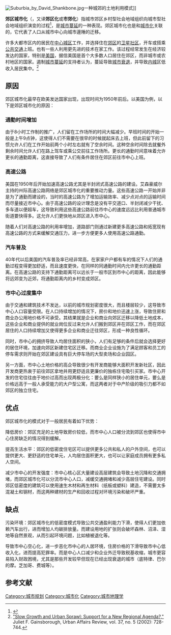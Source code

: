 {{noteTA
|G1=Urban
|1=zh-cn:郊区;zh-tw:郊區;zh-hk:近郊;zh-hant:郊區
}}
[[Image:Suburbia_by_David_Shankbone.jpg|thumb]]一种城郊的土地利用模式]]

'''郊区城市化'''（{{lang-en|suburbanization}}，又译'''郊区化'''或'''市郊化'''）指城市郊区乡村型社会地域组织向城市型社会地域组织演变的过程<ref>{{cite web|author=张水清；杜德斌|title=上海郊区城市化模式探讨|url=http://kns.cnki.net/KCMS/detail/detail.aspx?filename=dyyy200104005&dbname=CJFD&dbcode=CJFQ|publisher=《地域研究与开发》|accessdate=2015-03-27|year=2011|archive-date=2018-08-16|archive-url=https://web.archive.org/web/20180816194629/http://kns.cnki.net/KCMS/detail/detail.aspx?filename=dyyy200104005&dbname=CJFD&dbcode=CJFQ|dead-url=no}}</ref>，是[[城市蔓延|城市蔓延]]的一种表现。郊区城市化也是和[[城市化|城市化]]关联的，它代表了人口从城市中心向城市邊陲的迁移。

许多大都市区内的居民在[[中心城区|中心城区]]工作，并选择住在[[郊区|郊区]]的[[卫星城|卫星社区]]，开车或搭乘[[公共交通|公共交通]]上班。也有一些人利用更先进的技术在家工作。该过程经常发生在经济较发达的国家，特别是[[美国|美国]]，据信美国是首个大多数人口居住在郊区，而非城市或农村地区的国家。遏制[[城市蔓延|城市蔓延]]的支持者认为，蔓延导致[[城市衰退|城市衰退]]，并导致[[内城|内城]]区低收入居民集中。<ref>[http://www.urbanfutures.org/abstract.cfm?id=56 "Slow Growth and Urban Sprawl: Support for a New Regional Agenda?,"] {{Wayback|url=http://www.urbanfutures.org/abstract.cfm?id=56# |date=20080402012944 }} Juliet F. Gainsborough, Urban Affairs Review, vol. 37, no. 5 (2002): 728-744.</ref>

== 原因 ==
郊区城市化最早在欧美发达国家出现，出现时间为1950年前后。以美国为例，以下是郊区城市化的原因：

=== 通勤时间增加 ===
由于8小时工作制的推广，人们留在工作场所的时间大幅减少。早班时间的开始一般是上午9点钟，这使得人们不需要在很早的时候就起床去上班，但此前留下的习惯允许人们在工作开始前两个小时左右就有了空余时间。这种空余时间除去就餐外剩余时间允许人们在路上驾车或乘公交前往工作场所。更长的通勤时间意味着允许更长的通勤距离，这直接导致了人们有条件居住在郊区前往市中心上班。

=== 高速公路 ===
美国在1950年后开始加速高速公路尤其是半封闭式高速公路的建设。艾森豪威尔主持的州际高速公路网络是郊区城市化的重要推动力量。这些高速公路一开始并非是为了通勤而建设的，当时的高速公路为了增加运输效率、减少点对点的运输时间而尽量接近市中心。由于高速公路的设计理念是没有平交道口、半封闭减少干扰、多车道以便超车，这导致利用这些高速公路前往市中心的速度远远比利用普通城市街道要快得多。这允许人们更快地从郊区进入市中心。

随着人们对高速公路的利用率增加，道路部门则通过新建更多高速公路和拓宽现有高速公路的方式来缓解交通压力，进一步方便更多人使用高速公路通勤。

=== 汽车普及 ===
40年代以后美国的汽车普及率已经非常高，在家家户户都有车的情况下人们的通勤过程变得更加舒适，而且速度更快，在同样的同通勤时间内允许更长的通勤距离。在高速公路的支持下通勤距离可以远长于一般市区到市中心的距离，因此能够将远郊变为近郊，将通勤距离内的乡村变成郊区。

=== 市中心过度集中 ===
由于交通和建筑技术不发达，以前的城市规划密度很大，而且楼层较少，这导致市中心人口容量受限。在人口持续增加的情况下，房价和地价迅速上涨，导致住房和商业办公用地价格不可承受。其结果就是企业和商业向郊区迁移以降低土地成本，这些企业和商业提供的就业岗位反过来允许人们搬到郊区并在郊区工作，而在郊区居住的人口持续增加又使得更多企业和商业迁往郊区，形成一种良性循环。

同时，市中心的拥挤导致人均居住面积的狭小，人们有足够的条件后就会选择更好的居住环境，加速向郊区新建住宅区迁移。而商业企业设施为了满足顾客和员工的停车需求则开始在郊区建设具有巨大停车场的大型卖场和企业园区。

另一方面，市中心土地价格的高企导致很少有开发商能够大面积开发新社区，因此开发商更热衷于前往郊区拿地并用更舒适且更廉价的独栋住宅吸引买家。市中心开发的住宅往往由于地价过高而出现两极分化：要么是同样狭小的居住单元，要么是价格远高于一般人承受能力的大户型公寓，而这两者对于中产阶级的吸引力都不如郊区的独立住宅。

== 优点 ==
郊区城市化的模式对于一般居民有着如下优势：

降低房价：郊区充足的土地导致房价较低，而市中心人口被分流到郊区也使得市中心住房缺乏的情况得到缓解。

提高生活水平：郊区的低密度住宅区可以提供更多公共和私人的户外空间，也可以提供更大、更舒适的住宅单元，人均居住面积更大，也可以让家庭成员拥有更多私人空间。

减少市中心的开发强度：市中心核心区大量建设高层建筑会导致土地沉降和交通拥堵，而郊区城市化可以分流市中心人口，减缓交通拥堵和减少高层住宅建设。同时郊区低密度的建筑可以使用速生木材和再生材料（纸板或塑料）建造，不需要太多混凝土和钢材，而这两种建材的生产和回收过程对环境污染和破坏严重。

== 缺点 ==
污染环境：郊区城市化的低密度模式导致公共交通盈利能力下滑，使得人们更加依赖汽车出行，进而增加人均碳排放量。而建设用地的扩张则会破坏森林、沼泽、湿地等自然景观，从而引起环境问题，比如植被退化等。

导致市中心空心化，进一步恶化市中心的人居环境，住房价格的下滑导致市中心低收入化，进而提高犯罪率。而是中心人口减少和企业外迁导致税基收缩，城市更容易陷入财政困境，尤其是那些开发较早但现在已经出现衰退的城市（底特律、巴尔的摩。芝加哥、费城等）。

== 参考文献 ==
{{Reflist}}

{{城市与区域规划}}

[[Category:城市规划|Category:城市规划]]
[[Category:城市化|Category:城市化]]
[[Category:城市地理学|Category:城市地理学]]
